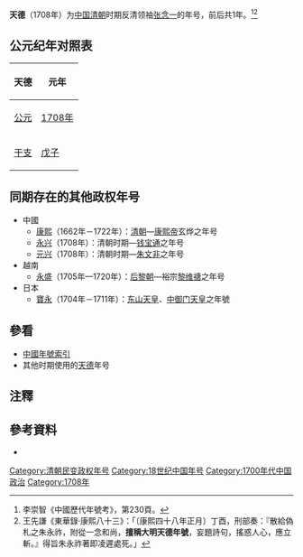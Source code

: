 {{Eranamebox|年号=天德
|起讫时间= 1708年
|政权= 
|帝王= [[张念一|张念一]]
|历时= 1年
|timeline= <timeline>
ImageSize  = width:200 height:50
PlotArea   = width:180 height:30 left:10 bottom:20
TimeAxis   = orientation:horizontal
DateFormat = yyyy
Period     = from:1644 till:1911
AlignBars  = early
ScaleMajor = increment:60 start:1644
Colors =
  id:canvas value:rgb(1,1,0.85)
BackgroundColors = canvas:canvas
PlotData =
  width:15 color:black
  bar:era from:start till:end
  bar:era from:1708 till:1708 color:red
</timeline>
|说明= <span style="color: red">天德</span>在'''清朝'''时期的位置。
}}
'''天德'''（1708年）为[[中国|中国]][[清朝|清朝]]时期反清领袖[[张念一|张念一]]的年号，前后共1年。<ref>李崇智《中國歷代年號考》，第230頁。</ref><ref>王先謙《東華錄·康熙八十三》：「〔康熙四十八年正月〕丁酉，刑部奏：『散給偽札之朱永祚，附從一念和尚，'''擅稱大明天德年號'''，妄題詩句，搖惑人心，應立斬。』得旨朱永祚著即凌遲處死。」</ref>

== 公元纪年对照表 ==
{| class="wikitable"  style="text-align:center;"
!天德!!元年
|-
![[公元|公元]]
|[[1708年|1708年]]
|-
![[干支|干支]]
|[[戊子|戊子]]
|}

==同期存在的其他政权年号==
*中國
**[[康熙|康熙]]（1662年－1722年）：[[清朝|清朝]]—[[康熙帝|康熙帝]]玄烨之年号
**[[永兴_(钱宝通)|永兴]]（1708年）：清朝时期—[[钱宝通|钱宝通]]之年号
**[[文兴_(魏枝叶)|元兴]]（1708年）：清朝时期—[[朱文非|朱文非]]之年号
*越南
**[[永盛|永盛]]（1705年—1720年）：[[后黎朝|后黎朝]]—裕宗[[黎裕宗|黎维禟]]之年号
*日本
**[[寶永|寶永]]（1704年－1711年）：[[东山天皇|东山天皇]]、[[中御门天皇|中御门天皇]]之年號

==參看==
*[[中国年号列表#清朝|中國年號索引]]
*其他时期使用的[[天德|天德]]年号

==注釋==
{{Reflist}}

==參考資料==
*{{Cite book|author=[[李崇智|李崇智]]|title=中國歷代年號考|date=2004-12|publisher=中華書局|isbn=7101025129}}

{{清朝年号}}

[[Category:清朝民变政权年号|Category:清朝民变政权年号]]
[[Category:18世纪中国年号|Category:18世纪中国年号]]
[[Category:1700年代中国政治|Category:1700年代中国政治]]
[[Category:1708年|Category:1708年]]